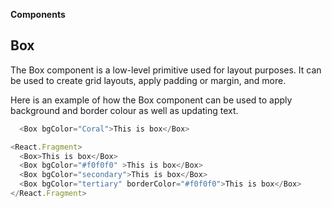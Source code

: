 <div><p><strong>Components</strong></p></div>

## Box

The Box component is a low-level primitive used for layout purposes. It can be used to create grid layouts, apply padding or margin, and more.

Here is an example of how the Box component can be used to apply background and border colour as well as updating text.


```js
  <Box bgColor="Coral">This is box</Box>
```

```js
<React.Fragment>
  <Box>This is box</Box>
  <Box bgColor="#f0f0f0" >This is box</Box>
  <Box bgColor="secondary">This is box</Box>
  <Box bgColor="tertiary" borderColor="#f0f0f0">This is box</Box>
</React.Fragment>
```


